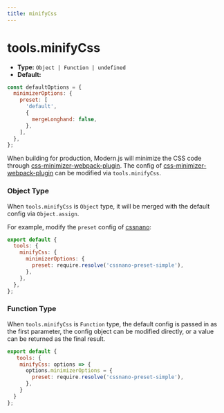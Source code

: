 ```yaml
---
title: minifyCss
---
```


# tools.minifyCss

- **Type:** `Object | Function | undefined`
- **Default:**

```js
const defaultOptions = {
  minimizerOptions: {
    preset: [
      'default',
      {
        mergeLonghand: false,
      },
    ],
  },
};
```

When building for production, Modern.js will minimize the CSS code through [css-minimizer-webpack-plugin](https://github.com/webpack-contrib/css-minimizer-webpack-plugin). The config of [css-minimizer-webpack-plugin](https://github.com/webpack-contrib/css-minimizer-webpack-plugin) can be modified via `tools.minifyCss`.

### Object Type

When `tools.minifyCss` is `Object` type, it will be merged with the default config via `Object.assign`.

For example, modify the `preset` config of [cssnano](https://cssnano.co/):

```js
export default {
  tools: {
    minifyCss: {
      minimizerOptions: {
        preset: require.resolve('cssnano-preset-simple'),
      },
    },
  },
};
```

### Function Type

When `tools.minifyCss` is `Function` type, the default config is passed in as the first parameter, the config object can be modified directly, or a value can be returned as the final result.

```js
export default {
   tools: {
    minifyCss: options => {
      options.minimizerOptions = {
        preset: require.resolve('cssnano-preset-simple'),
      },
    }
  }
};
```

